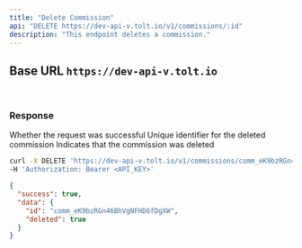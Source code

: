 ```yaml
---
title: "Delete Commission"
api: "DELETE https://dev-api-v.tolt.io/v1/commissions/:id"
description: "This endpoint deletes a commission."
---
```


## Base URL `https://dev-api-v.tolt.io`

<br />

### Response

<ResponseField name="success" type="boolean">
  Whether the request was successful
</ResponseField>

<ResponseField name="data" type="object">
  <Expandable title="properties" defaultOpen={true}>
    <ResponseField name="id" type="string">
      Unique identifier for the deleted commission
    </ResponseField>
    <ResponseField name="deleted" type="boolean">
      Indicates that the commission was deleted
    </ResponseField>
  </Expandable>
</ResponseField>

<RequestExample>

```bash cURL
curl -X DELETE 'https://dev-api-v.tolt.io/v1/commissions/comm_eK9bzRGn46BhVgNFHD6fDgXW' \
-H 'Authorization: Bearer <API_KEY>'
```

</RequestExample>

<ResponseExample>

```json Response
{
  "success": true,
  "data": {
    "id": "comm_eK9bzRGn46BhVgNFHD6fDgXW",
    "deleted": true
  }
}
```

</ResponseExample>
